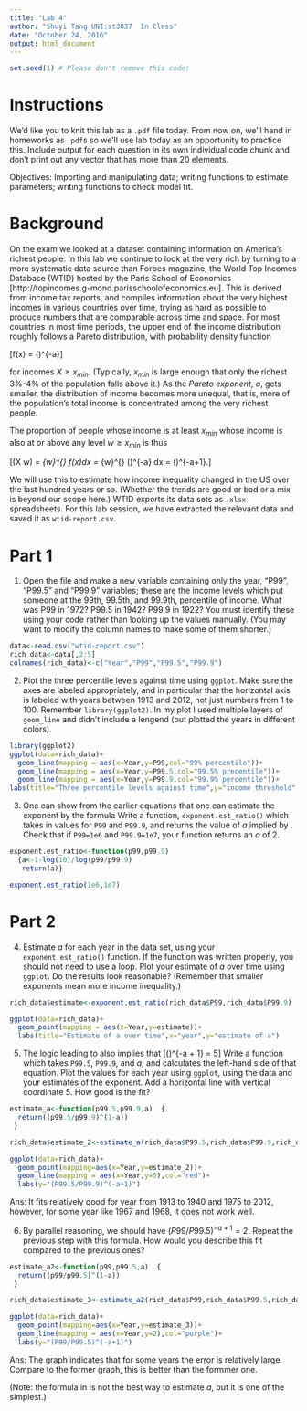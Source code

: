 ---
title: "Lab 4"
author: "Shuyi Tang UNI:st3037  In Class"
date: "October 24, 2016"
output: html_document
---

```{r, echo = FALSE}
set.seed(1) # Please don't remove this code!
```

# Instructions 
We'd like you to knit this lab as a `.pdf` file today.  From now on, we'll hand in homeworks as `.pdf`s so we'll use lab today as an opportunity to practice this.  Include output for each question in its own individual code chunk and don't print out any vector that has more than 20 elements.

Objectives: Importing and manipulating data; writing functions to estimate parameters; writing functions to check model fit.

# Background

On the exam we looked at a dataset containing information on America's richest people. In this lab we continue to look at the very rich by turning to a more systematic data source than Forbes magazine, the World Top Incomes Database (WTID) hosted by the Paris School of Economics [http://topincomes.g-mond.parisschoolofeconomics.eu]. This is derived from income tax reports, and compiles information about the very highest incomes in various countries over time, trying as hard as possible to produce numbers that are comparable across time and space.
For most countries in most time periods, the upper end of the income distribution roughly follows a Pareto distribution, with probability density function

\[f(x) = \frac{(a-1)}{x_{min}}\left(\frac{x}{x_{min}}\right)^{-a}\]

for incomes $X \geq x_{min}$.  (Typically, $x_{min}$ is large enough that only the richest 3\%-4\% of the population falls above it.) As the *Pareto exponent*, $a$, gets smaller, the distribution of income becomes more unequal, that is, more of the population's total income is concentrated among the very richest people.

The proportion of people whose income is at least $x_{min}$ whose income is also at or above any level $w \geq x_{min}$ is thus

\[\textbf{Pr}(X \geq w) = \int_{w}^{\infty} f(x)dx = \int_{w}^{\infty} \frac{(a-1)}{x_{min}}\left(\frac{x}{x_{min}}\right)^{-a} dx = \left(\frac{w}{x_{min}}\right)^{-a+1}.\]

We will use this to estimate how income inequality changed in the US over the last hundred
years or so. (Whether the trends are good or bad or a mix is beyond our scope here.) WTID exports its data sets as `.xlsx` spreadsheets. For this lab session, we have extracted the relevant data and saved it as `wtid-report.csv`.

# Part 1

1. Open the file and make a new variable containing only the year, "P99", "P99.5" and "P99.9" variables; these are the income levels which put someone at the 99th, 99.5th, and 99.9th, percentile of income. What was P99 in 1972? P99.5 in 1942? P99.9 in 1922?
You must identify these using your code rather than looking up the values manually. (You may want to modify the column names to make some of them shorter.)


```{r}

data<-read.csv("wtid-report.csv")
rich_data<-data[,2:5]
colnames(rich_data)<-c("Year","P99","P99.5","P99.9")
```

2. Plot the three percentile levels against time using `ggplot`. Make sure the axes are labeled appropriately, and in particular that the horizontal axis is labeled with years between 1913 and 2012, not just numbers from 1 to 100.  Remember `library(ggplot2)`.  In my plot I used multiple layers of `geom_line` and didn't include a lengend (but plotted the years in different colors).

```{r}
library(ggplot2)
ggplot(data=rich_data)+
  geom_line(mapping = aes(x=Year,y=P99,col="99% percentile"))+
  geom_line(mapping = aes(x=Year,y=P99.5,col="99.5% precentile"))+
  geom_line(mapping = aes(x=Year,y=P99.9,col="99.9% percentile"))+
labs(title="Three percentile levels against time",y="income threshold",x="year")
```

3. One can show from the earlier equations that one can estimate the exponent by the formula
\begin{equation}
a = 1 - \frac{\log 10}{\log \left(\frac{P99}{P99.9}\right)} \label{eq:1}
\end{equation}
Write a function, `exponent.est_ratio()` which takes in values for `P99` and `P99.9`, and returns the value of $a$ implied by \eqref{eq:1}. Check that if `P99=1e6` and `P99.9=1e7`, your function returns an $a$ of 2.

```{r}
exponent.est_ratio<-function(p99,p99.9) 
  {a<-1-log(10)/log(p99/p99.9) 
   return(a)}

exponent.est_ratio(1e6,1e7)

```

# Part 2

4. Estimate $a$ for each year in the data set, using your `exponent.est_ratio()` function. If the function was written properly, you should not need to use a loop. Plot your estimate of $a$ over time using `ggplot`. Do the results look reasonable? (Remember that smaller exponents mean more income inequality.)


```{r}
rich_data$estimate<-exponent.est_ratio(rich_data$P99,rich_data$P99.9)

ggplot(data=rich_data)+
  geom_point(mapping = aes(x=Year,y=estimate))+
  labs(title="Estimate of a over time",x="year",y="estimate of a")
```


5. The logic leading to \eqref{eq:1} also implies that
\[\left(\frac{P99.5}{P99.9}\right)^{-a + 1} = 5\]
Write a function which takes `P99.5`, `P99.9`, and $a$, and calculates the left-hand side of that equation. Plot the values for each year using `ggplot`, using the data and your estimates of the exponent. Add a horizontal line with vertical coordinate 5. How good is the fit?



```{r}
estimate_a<-function(p99.5,p99.9,a)  {
  return((p99.5/p99.9)^(1-a))
 }

rich_data$estimate_2<-estimate_a(rich_data$P99.5,rich_data$P99.9,rich_data$estimate)

ggplot(data=rich_data)+
  geom_point(mapping=aes(x=Year,y=estimate_2))+
  geom_line(mapping = aes(x=Year,y=5),col="red")+
  labs(y="(P99.5/P99.9)^(-a+1)")
```

Ans: It fits relatively good for year from 1913 to 1940 and 1975 to 2012, however, for some year like 1967 and 1968, it does not work well. 

6. By parallel reasoning, we should have $(P99/P99.5)^{-a+1} = 2$. Repeat the previous step with this formula. How would you describe this fit compared to the previous ones?


```{r}
estimate_a2<-function(p99,p99.5,a)  {
  return((p99/p99.5)^(1-a))
 }

rich_data$estimate_3<-estimate_a2(rich_data$P99,rich_data$P99.5,rich_data$estimate)

ggplot(data=rich_data)+
  geom_point(mapping=aes(x=Year,y=estimate_3))+
  geom_line(mapping = aes(x=Year,y=2),col="purple")+
  labs(y="(P99/P99.5)^(-a+1)")


```

Ans: The graph indicates that for some years the error is relatively large. Compare to the former graph, this is better than the formmer one.


(Note: the formula in \eqref{eq:1} is not the best way to estimate $a$, but it is one of the simplest.)

